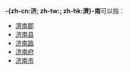 '''-{zh-cn:济; zh-tw:{{zy|濟|ㄐㄧˇ}}; zh-hk:濟}-南'''可以指：
*[[濟南郡|濟南郡]]
*[[济南县|济南县]]
*[[济南路|济南路]]
*[[济南府|济南府]]
*[[济南市|济南市]]
{{disambig|Cat=二字中国地名消歧义|J}}